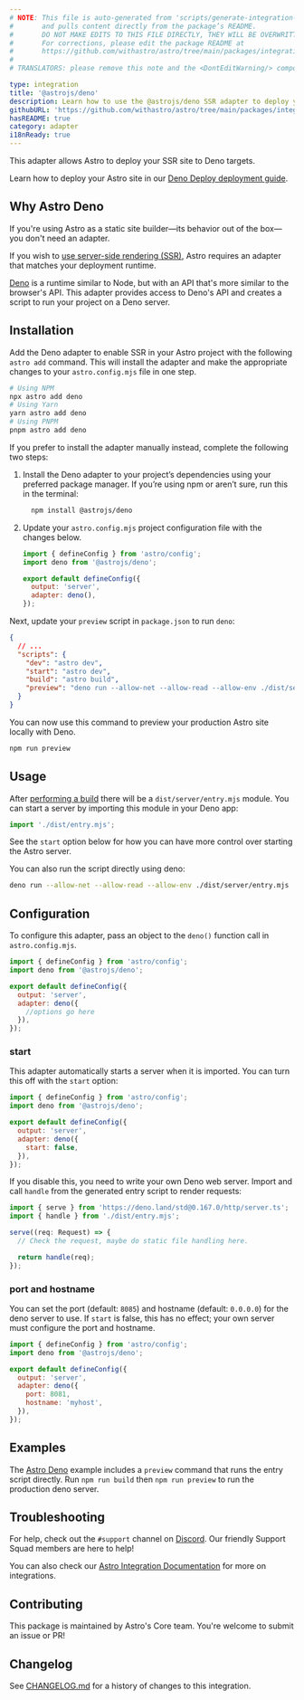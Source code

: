 ```yaml
---
# NOTE: This file is auto-generated from 'scripts/generate-integration-pages.ts'
#       and pulls content directly from the package’s README.
#       DO NOT MAKE EDITS TO THIS FILE DIRECTLY, THEY WILL BE OVERWRITTEN!
#       For corrections, please edit the package README at
#       https://github.com/withastro/astro/tree/main/packages/integrations/deno/
#
# TRANSLATORS: please remove this note and the <DontEditWarning/> component.

type: integration
title: '@astrojs/deno'
description: Learn how to use the @astrojs/deno SSR adapter to deploy your Astro project.
githubURL: 'https://github.com/withastro/astro/tree/main/packages/integrations/deno/'
hasREADME: true
category: adapter
i18nReady: true
---
```



<DontEditWarning/>

This adapter allows Astro to deploy your SSR site to Deno targets.

Learn how to deploy your Astro site in our [Deno Deploy deployment guide](/en/guides/deploy/deno/).

## Why Astro Deno

If you're using Astro as a static site builder—its behavior out of the box—you don't need an adapter.

If you wish to [use server-side rendering (SSR)](/en/guides/server-side-rendering/), Astro requires an adapter that matches your deployment runtime.

[Deno](https://deno.land/) is a runtime similar to Node, but with an API that's more similar to the browser's API. This adapter provides access to Deno's API and creates a script to run your project on a Deno server.

## Installation

Add the Deno adapter to enable SSR in your Astro project with the following `astro add` command. This will install the adapter and make the appropriate changes to your `astro.config.mjs` file in one step.

```sh
# Using NPM
npx astro add deno
# Using Yarn
yarn astro add deno
# Using PNPM
pnpm astro add deno
```

If you prefer to install the adapter manually instead, complete the following two steps:

1.  Install the Deno adapter to your project’s dependencies using your preferred package manager. If you’re using npm or aren’t sure, run this in the terminal:

    ```bash
      npm install @astrojs/deno
    ```

2.  Update your `astro.config.mjs` project configuration file with the changes below.

    ```js ins={2,5-6} title="astro.config.mjs"
    import { defineConfig } from 'astro/config';
    import deno from '@astrojs/deno';

    export default defineConfig({
      output: 'server',
      adapter: deno(),
    });
    ```

Next, update your `preview` script in `package.json` to run `deno`:

```json ins={8} title="package.json"
{
  // ...
  "scripts": {
    "dev": "astro dev",
    "start": "astro dev",
    "build": "astro build",
    "preview": "deno run --allow-net --allow-read --allow-env ./dist/server/entry.mjs"
  }
}
```

You can now use this command to preview your production Astro site locally with Deno.

```bash
npm run preview
```

## Usage

After [performing a build](/en/guides/deploy/#building-your-site-locally) there will be a `dist/server/entry.mjs` module. You can start a server by importing this module in your Deno app:

```js
import './dist/entry.mjs';
```

See the `start` option below for how you can have more control over starting the Astro server.

You can also run the script directly using deno:

```sh
deno run --allow-net --allow-read --allow-env ./dist/server/entry.mjs
```

## Configuration

To configure this adapter, pass an object to the `deno()` function call in `astro.config.mjs`.

```js title="astro.config.mjs"
import { defineConfig } from 'astro/config';
import deno from '@astrojs/deno';

export default defineConfig({
  output: 'server',
  adapter: deno({
    //options go here
  }),
});
```

### start

This adapter automatically starts a server when it is imported. You can turn this off with the `start` option:

```js
import { defineConfig } from 'astro/config';
import deno from '@astrojs/deno';

export default defineConfig({
  output: 'server',
  adapter: deno({
    start: false,
  }),
});
```

If you disable this, you need to write your own Deno web server. Import and call `handle` from the generated entry script to render requests:

```ts
import { serve } from 'https://deno.land/std@0.167.0/http/server.ts';
import { handle } from './dist/entry.mjs';

serve((req: Request) => {
  // Check the request, maybe do static file handling here.

  return handle(req);
});
```

### port and hostname

You can set the port (default: `8085`) and hostname (default: `0.0.0.0`) for the deno server to use. If `start` is false, this has no effect; your own server must configure the port and hostname.

```js
import { defineConfig } from 'astro/config';
import deno from '@astrojs/deno';

export default defineConfig({
  output: 'server',
  adapter: deno({
    port: 8081,
    hostname: 'myhost',
  }),
});
```

## Examples

The [Astro Deno](https://github.com/withastro/astro/tree/main/examples/deno) example includes a `preview` command that runs the entry script directly. Run `npm run build` then `npm run preview` to run the production deno server.

## Troubleshooting

For help, check out the `#support` channel on [Discord](https://astro.build/chat). Our friendly Support Squad members are here to help!

You can also check our [Astro Integration Documentation][astro-integration] for more on integrations.

## Contributing

This package is maintained by Astro's Core team. You're welcome to submit an issue or PR!

## Changelog

See [CHANGELOG.md](https://github.com/withastro/astro/tree/main/packages/integrations/deno/CHANGELOG.md) for a history of changes to this integration.

[astro-integration]: /en/guides/integrations-guide/
